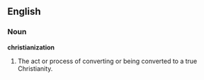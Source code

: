 ==English==

===Noun===

'''christianization'''

#The act or process of converting or being converted to a true Christianity.